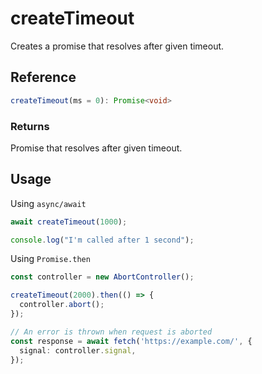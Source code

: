 
<Meta title="utils/createTimeout" />

# createTimeout

Creates a promise that resolves after given timeout.

## Reference

```ts
createTimeout(ms = 0): Promise<void>
```

### Returns

Promise that resolves after given timeout.

## Usage

Using `async/await`

```ts
await createTimeout(1000);

console.log("I'm called after 1 second");
```

Using `Promise.then`

```ts
const controller = new AbortController();

createTimeout(2000).then(() => {
  controller.abort();
});

// An error is thrown when request is aborted
const response = await fetch('https://example.com/', {
  signal: controller.signal,
});
```
